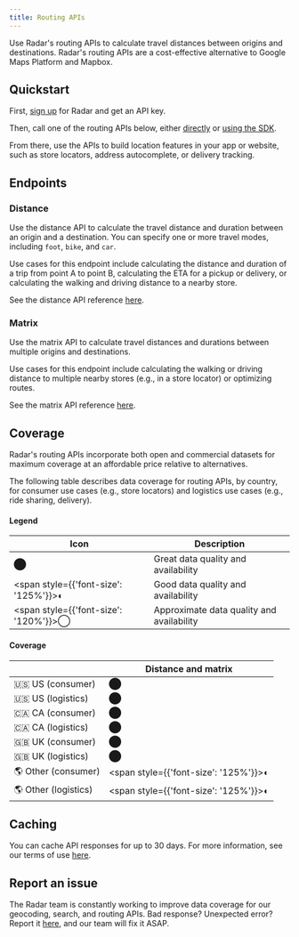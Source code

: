 ```yaml
---
title: Routing APIs
---
```


Use Radar's routing APIs to calculate travel distances between origins and destinations. Radar's routing APIs are a cost-effective alternative to Google Maps Platform and Mapbox.

## Quickstart

First, [sign up](/signup) for Radar and get an API key.

Then, call one of the routing APIs below, either [directly](/documentation/api) or [using the SDK](/documentation/sdk).

From there, use the APIs to build location features in your app or website, such as store locators, address autocomplete, or delivery tracking.

## Endpoints

### Distance

Use the distance API to calculate the travel distance and duration between an origin and a destination. You can specify one or more travel modes, including `foot`, `bike`, and `car`.

Use cases for this endpoint include calculating the distance and duration of a trip from point A to point B, calculating the ETA for a pickup or delivery, or calculating the walking and driving distance to a nearby store.

See the distance API reference [here](/documentation/api#distance).

### Matrix

Use the matrix API to calculate travel distances and durations between multiple origins and destinations.

Use cases for this endpoint include calculating the walking or driving distance to multiple nearby stores (e.g., in a store locator) or optimizing routes.

See the matrix API reference [here](/documentation/api#matrix).

## Coverage

Radar's routing APIs incorporate both open and commercial datasets for maximum coverage at an affordable price relative to alternatives.

The following table describes data coverage for routing APIs, by country, for consumer use cases (e.g., store locators) and logistics use cases (e.g., ride sharing, delivery).

#### Legend

 Icon | Description
--- | ---
⬤ | Great data quality and availability
<span style={{'font-size': '125%'}}>◐</span> | Good data quality and availability
<span style={{'font-size': '120%'}}>◯</span> | Approximate data quality and availability

#### Coverage

&nbsp; |  Distance and matrix
--- | ---
🇺🇸 US (consumer) | ⬤
🇺🇸 US (logistics) | ⬤
🇨🇦 CA (consumer) | ⬤
🇨🇦 CA (logistics) | ⬤
🇬🇧 UK (consumer) | ⬤
🇬🇧 UK (logistics) | ⬤
🌎 Other (consumer) | <span style={{'font-size': '125%'}}>◐</span>
🌎 Other (logistics) | <span style={{'font-size': '125%'}}>◐</span>

## Caching

You can cache API responses for up to 30 days. For more information, see our terms of use [here](https://radar.com/terms).

## Report an issue

The Radar team is constantly working to improve data coverage for our geocoding, search, and routing APIs. Bad response? Unexpected error? Report it [here](https://forms.gle/9ZfHi95wd8xgEERb6), and our team will fix it ASAP.